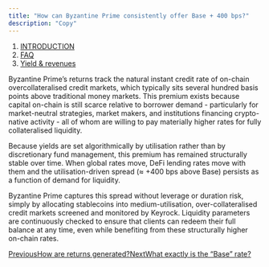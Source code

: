 ```yaml
---
title: "How can Byzantine Prime consistently offer Base + 400 bps?"
description: "Copy"
---
```


1. [INTRODUCTION](/documentation/introduction)
2. [FAQ](/documentation/introduction/faq)
3. [Yield & revenues](/documentation/introduction/faq/yield-and-revenues)

Byzantine Prime’s returns track the natural instant credit rate of on-chain overcollateralised credit markets, which typically sits several hundred basis points above traditional money markets. This premium exists because capital on-chain is still scarce relative to borrower demand - particularly for market-neutral strategies, market makers, and institutions financing crypto-native activity - all of whom are willing to pay materially higher rates for fully collateralised liquidity.

Because yields are set algorithmically by utilisation rather than by discretionary fund management, this premium has remained structurally stable over time. When global rates move, DeFi lending rates move with them and the utilisation-driven spread (≈ +400 bps above Base) persists as a function of demand for liquidity.

Byzantine Prime captures this spread without leverage or duration risk, simply by allocating stablecoins into medium-utilisation, over-collateralised credit markets screened and monitored by Keyrock. Liquidity parameters are continuously checked to ensure that clients can redeem their full balance at any time, even while benefiting from these structurally higher on-chain rates.

[PreviousHow are returns generated?](/documentation/introduction/faq/yield-and-revenues/how-are-returns-generated)[NextWhat exactly is the “Base” rate?](/documentation/introduction/faq/yield-and-revenues/what-exactly-is-the-base-rate)
